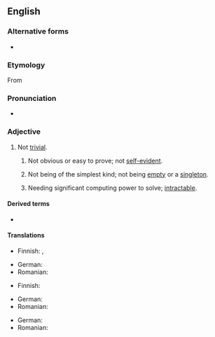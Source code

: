 {{also|non-trivial}}

==English==

===Alternative forms===
* {{l|en|non-trivial}}

===Etymology===
From {{prefix|en|non|trivial}}

===Pronunciation===
* {{a|UK}} {{IPA|en|/ˌnɒnˈtɹɪ.vi.əl/}}

===Adjective===
{{wikipedia}}
{{en-adj}}

# Not [[trivial]].
## {{lb|en|mathematics}} Not obvious or easy to prove; not [[self-evident]].
## {{lb|en|mathematics}} Not being of the simplest kind; not being [[empty]] or a [[singleton]].
##: {{uxi|en|'''nontrivial''' [[subgroup]]|t=a subgroup '''with more than one element'''}}
## {{lb|en|computing}} Needing significant computing power to solve; [[intractable]].

====Derived terms====
* {{l|en|nontrivially}}

====Translations====
{{trans-top|not trivial}}
* Finnish: {{t+|fi|vaikea}}, {{t+|fi|hankala}}
{{trans-mid}}
* German: {{t+|de|nichttrivial}}
* Romanian: {{t|ro|netrivial}}
{{trans-bottom}}

{{trans-top|mathematics: not obvious or easy to prove}}
* Finnish: {{t|fi|ei-triviaali}}
{{trans-mid}}
* German: {{t+|de|nichttrivial}}
* Romanian: {{t|ro|netrivial}}
{{trans-bottom}}

{{trans-top|mathematics: not of the simplest kind}}
{{trans-mid}}
* German: {{t+|de|nichttrivial}}
* Romanian: {{t|ro|netrivial}}
{{trans-bottom}}

{{trans-top-also|computing: needing significant computing power to solve|intractable}}
{{trans-mid}}
{{trans-bottom}}